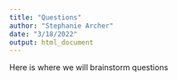 ```yaml
---
title: "Questions"
author: "Stephanie Archer"
date: "3/18/2022"
output: html_document
---
```


Here is where we will brainstorm questions